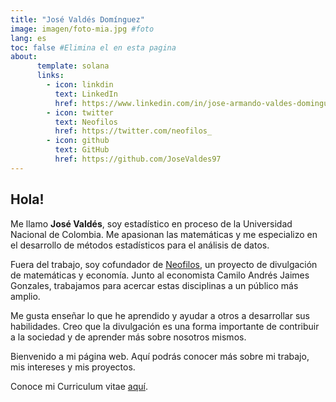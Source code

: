 ```yaml
---
title: "José Valdés Domínguez"
image: imagen/foto-mia.jpg #foto
lang: es
toc: false #Elimina el en esta pagina
about:
      template: solana
      links: 
        - icon: linkdin 
          text: LinkedIn
          href: https://www.linkedin.com/in/jose-armando-valdes-dominguez-b40739283
        - icon: twitter
          text: Neofilos
          href: https://twitter.com/neofilos_
        - icon: github
          text: GitHub
          href: https://github.com/JoseValdes97
---
```


## Hola!

Me llamo **José Valdés**, soy estadístico en proceso de la Universidad Nacional de Colombia. Me apasionan las matemáticas y me especializo en el desarrollo de métodos estadísticos para el análisis de datos.

Fuera del trabajo, soy cofundador de [Neofilos](https://www.instagram.com/neofilos_/?hl=es-la){.external target="_blank"}, un proyecto de divulgación de matemáticas y economía. Junto al economista Camilo Andrés Jaimes Gonzales, trabajamos para acercar estas disciplinas a un público más amplio.

Me gusta enseñar lo que he aprendido y ayudar a otros a desarrollar sus habilidades. Creo que la divulgación es una forma importante de contribuir a la sociedad y de aprender más sobre nosotros mismos.

Bienvenido a mi página web. Aquí podrás conocer más sobre mi trabajo, mis intereses y mis proyectos.

Conoce mi Curriculum vitae [aquí](https://drive.google.com/file/d/1XEHui8O3iTCfDl4xPtVHW3YmFZyDF30B/view?usp=sharing){.external target="_blank"}.
